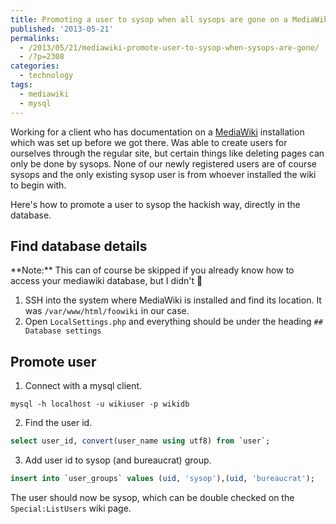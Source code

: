 ---
title: Promoting a user to sysop when all sysops are gone on a MediaWiki installation
published: '2013-05-21'
permalinks:
  - /2013/05/21/mediawiki-promote-user-to-sysop-when-sysops-are-gone/
  - /?p=2308
categories:
  - technology
tags:
  - mediawiki
  - mysql
---

Working for a client who has documentation on a <a href="http://www.mediawiki.org/wiki/MediaWiki">MediaWiki</a> installation which was set up before we got there. Was able to create users for ourselves through the regular site, but certain things like deleting pages can only be done by sysops. None of our newly registered users are of course sysops and the only existing sysop user is from whoever installed the wiki to begin with.

Here's how to promote a user to sysop the hackish way, directly in the database.

## Find database details

<div class="note">
  **Note:** This can of course be skipped if you already know how to access your
  mediawiki database, but I didn't 🙂
</div>

1. SSH into the system where MediaWiki is installed and find its location. It was `/var/www/html/foowiki` in our case.
2. Open `LocalSettings.php` and everything should be under the heading `## Database settings`

## Promote user

1. Connect with a mysql client.

```dos
mysql -h localhost -u wikiuser -p wikidb
```

2. Find the user id.

```sql
select user_id, convert(user_name using utf8) from `user`;
```

3. Add user id to sysop (and bureaucrat) group.

```sql
insert into `user_groups` values (uid, 'sysop'),(uid, 'bureaucrat');
```

The user should now be sysop, which can be double checked on the `Special:ListUsers` wiki page.
